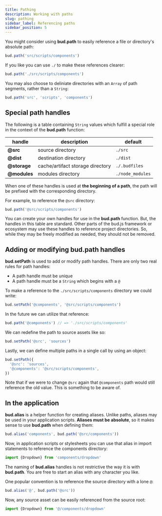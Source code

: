```yaml
---
title: Pathing
description: Working with paths
slug: pathing
sidebar_label: Referencing paths
sidebar_position: 5
---
```


You might consider using **bud.path** to easily reference a file or directory's absolute path:

```ts
bud.path('src/scripts/components')
```

If you like you can use `./` to make these references clearer:

```ts
bud.path('./src/scripts/components')
```

You may also choose to deliniate directories with an `Array` of path segments, rather than a `String`:

```ts
bud.path('src', 'scripts', 'components')
```

## Special path handles

The following is a table containing `String` values which fulfill a special role in the context of the **bud.path** function:

| handle       | description                      | default          |
| ------------ | -------------------------------- | ---------------- |
| **@src**     | source directory                 | `./src`          |
| **@dist**    | destination directory            | `./dist`         |
| **@storage** | cache/artifact storage directory | `./.budfiles`    |
| **@modules** | modules directory                | `./node_modules` |

When one of these handles is used at **the beginning of a path**, the path will be
prefixed with the corresponding directory.

For example, to reference the `@src` directory:

```ts
bud.path('@src/scripts/components')
```

You can create your own handles for use in the **bud.path** function. But, the handles in this table are standard. Other parts of the bud.js framework or ecosystem may use these handles to reference project directories. So, while they may be freely modified as needed, they should not be removed.

## Adding or modifying **bud.path** handles

**bud.setPath** is used to add or modify path handles. There are only two real rules for path handles:

- A path handle must be unique
- A path handle must be a `String` which begins with a `@`

To make a reference to the `./src/scripts/components` directory we could write:

```ts
bud.setPath('@components', '@src/scripts/components')
```

In the future we can utilize that reference:

```ts
bud.path('@components') // => './src/scripts/components'
```

We can redefine the path to source assets like so:

```ts
bud.setPath('@src', 'sources')
```

Lastly, we can define multiple paths in a single call by using an object:

```ts
bud.setPath({
  '@src': 'sources',
  '@components': '@src/scripts/components',
})
```

Note that if we were to change `@src` again that `@components` path would still reference the old value. This is something to be aware of.

## In the application

**bud.alias** is a helper function for creating aliases. Unlike paths, aliases may be used in your application scripts.
**Aliases must be absolute**, so it makes sense to use **bud.path** when defining them:

```ts
bud.alias('components', bud.path('@src/components'))
```

Now, in application scripts or stylesheets you can use that alias in import statements to reference the components directory:

```ts
import {Dropdown} from 'components/dropdown'
```

The naming of **bud.alias** handles is not restrictive the way it is with **bud.path**. You are free to start an alias with any character you like.

One popular convention is to reference the source directory with a lone `@`:

```ts
bud.alias('@', bud.path('@src'))
```

Now, any source asset can be easily referenced from the source root:

```ts
import {Dropdown} from '@/components/dropdown'
```
